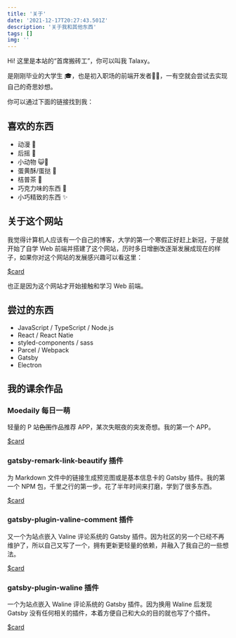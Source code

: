 ```yaml
---
title: '关于'
date: '2021-12-17T20:27:43.501Z'
description: '关于我和其他东西'
tags: []
img: ''
---
```



Hi! 这里是本站的“首席搬砖工”，你可以叫我 Talaxy。

是刚刚毕业的大学生 🎓，也是初入职场的前端开发者👨‍💻，一有空就会尝试去实现自己的奇思妙想。

你可以通过下面的链接找到我：

<Stack direction="row" spacing={1} useFlexGap flexWrap="wrap">
  <SiteLink id='Taozc009' site="x" name="鲮鱼罐头009" />
  <SiteLink id='Talaxy009' site="github" name="Taozc" />
  <SiteLink id='x009ba1' site="telegram" name="鲮鱼 罐头" />
</Stack>

## 喜欢的东西

- 动漫 💫
- 后摇 🤘
- 小动物 😺🐶
- 蛋黄酥/蛋挞 🥚
- 桔普茶 🍵
- 巧克力味的东西 🍫
- 小巧精致的东西 ✨

## 关于这个网站

我觉得计算机人应该有一个自己的博客，大学的第一个寒假正好赶上新冠，于是就开始了自学 Web 前端并搭建了这个网站，历时多日增删改逐渐发展成现在的样子，如果你对这个网站的发展感兴趣可以看这里：

[$card](https://www.talaxy.site/the-first/)

也正是因为这个网站才开始接触和学习 Web 前端。

## 尝过的东西

- JavaScript / TypeScript / Node.js
- React / React Natie
- styled-components / sass
- Parcel / Webpack
- Gatsby
- Electron

## 我的课余作品

### Moedaily 每日一萌

轻量的 P 站~~色图~~作品推荐 APP，某次失眠夜的突发奇想。我的第一个 APP。

[$card](https://github.com/Talaxy009/Moedaily)

### gatsby-remark-link-beautify 插件

为 Markdown 文件中的链接生成预览图或是基本信息卡的 Gatsby 插件。我的第一个 NPM 包，千里之行的第一步。花了半年时间来打磨，学到了很多东西。

[$card](https://github.com/Talaxy009/gatsby-remark-link-beautify)

### gatsby-plugin-valine-comment 插件

又一个为站点嵌入 Valine 评论系统的 Gatsby 插件。因为社区的另一个已经不再维护了，所以自己又写了一个，拥有更新更轻量的依赖，并融入了我自己的一些想法。

[$card](https://github.com/Talaxy009/gatsby-plugin-valine-comment)

### gatsby-plugin-waline 插件

一个为站点嵌入 Waline 评论系统的 Gatsby 插件。因为换用 Waline 后发现 Gatsby 没有任何相关的插件，本着方便自己和大众的目的就也写了个插件。

[$card](https://github.com/Talaxy009/gatsby-plugin-waline)
